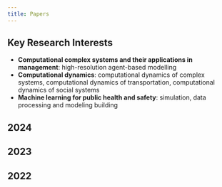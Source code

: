 ```yaml
---
title: Papers
---
```



## Key Research Interests

- **Computational complex systems and their applications in management**: high-resolution agent-based modelling
- **Computational dynamics**: computational dynamics of complex systems, computational dynamics of transportation, computational dynamics of social systems
- **Machine learning for public health and safety**: simulation, data processing and modeling building
  
## 2024

## 2023

## 2022

